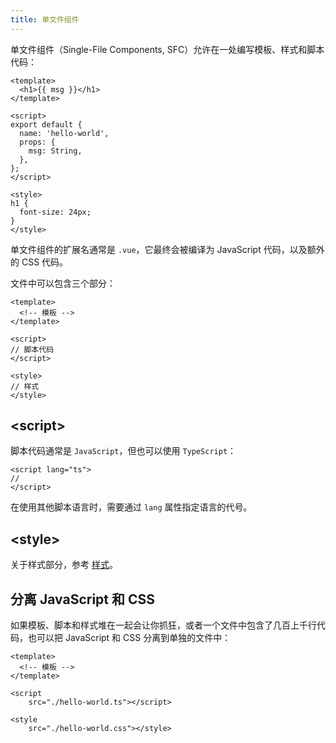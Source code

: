 ```yaml
---
title: 单文件组件
---
```


单文件组件（Single-File Components, SFC）允许在一处编写模板、样式和脚本代码：

``` vue title="src/components/hello-world.vue"
<template>
  <h1>{{ msg }}</h1>
</template>

<script>
export default {
  name: 'hello-world',
  props: {
    msg: String,
  },
};
</script>

<style>
h1 {
  font-size: 24px;
}
</style>
```

单文件组件的扩展名通常是 `.vue`，它最终会被编译为 JavaScript 代码，以及额外的 CSS 代码。

文件中可以包含三个部分：

``` vue
<template>
  <!-- 模板 -->
</template>

<script>
// 脚本代码
</script>

<style>
// 样式
</style>
```

## \<script\>

脚本代码通常是 `JavaScript`，但也可以使用 `TypeScript`：

``` vue
<script lang="ts">
//
</script>
```

在使用其他脚本语言时，需要通过 `lang` 属性指定语言的代号。

## \<style\>

关于样式部分，参考 [样式](./style.md)。

## 分离 JavaScript 和 CSS

如果模板、脚本和样式堆在一起会让你抓狂，或者一个文件中包含了几百上千行代码，也可以把 JavaScript 和 CSS 分离到单独的文件中：

``` vue
<template>
  <!-- 模板 -->
</template>

<script
    src="./hello-world.ts"></script>

<style
    src="./hello-world.css"></style>
```
